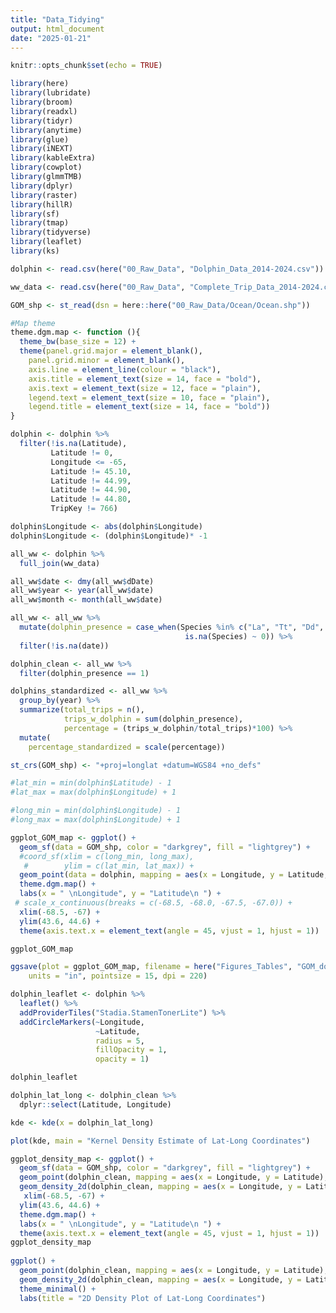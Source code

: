 ```yaml
---
title: "Data_Tidying"
output: html_document
date: "2025-01-21"
---
```


```r
knitr::opts_chunk$set(echo = TRUE)

library(here)
library(lubridate)
library(broom)
library(readxl)
library(tidyr)
library(anytime)
library(glue)
library(iNEXT)
library(kableExtra)
library(cowplot)
library(glmmTMB)
library(dplyr)
library(raster)
library(hillR)
library(sf)
library(tmap)
library(tidyverse)
library(leaflet)
library(ks)
```

```r
dolphin <- read.csv(here("00_Raw_Data", "Dolphin_Data_2014-2024.csv"))

ww_data <- read.csv(here("00_Raw_Data", "Complete_Trip_Data_2014-2024.csv"))

GOM_shp <- st_read(dsn = here::here("00_Raw_Data/Ocean/Ocean.shp"))

#Map theme 
theme.dgm.map <- function (){
  theme_bw(base_size = 12) +
  theme(panel.grid.major = element_blank(),
    panel.grid.minor = element_blank(),
    axis.line = element_line(colour = "black"),
    axis.title = element_text(size = 14, face = "bold"),
    axis.text = element_text(size = 12, face = "plain"),
    legend.text = element_text(size = 10, face = "plain"),
    legend.title = element_text(size = 14, face = "bold")) 
}
```
```r

dolphin <- dolphin %>%
  filter(!is.na(Latitude),
         Latitude != 0,
         Longitude <= -65,
         Latitude != 45.10,
         Latitude != 44.99,
         Latitude != 44.90,
         Latitude != 44.80,
         TripKey != 766)

dolphin$Longitude <- abs(dolphin$Longitude) 
dolphin$Longitude <- (dolphin$Longitude)* -1

all_ww <- dolphin %>%
  full_join(ww_data)

all_ww$date <- dmy(all_ww$dDate)
all_ww$year <- year(all_ww$date)
all_ww$month <- month(all_ww$date)

all_ww <- all_ww %>%
  mutate(dolphin_presence = case_when(Species %in% c("La", "Tt", "Dd", "Lal", "Gg", "Pp") ~ 1,
                                       is.na(Species) ~ 0)) %>%
  filter(!is.na(date))

dolphin_clean <- all_ww %>%
  filter(dolphin_presence == 1)
```

```r
dolphins_standardized <- all_ww %>%
  group_by(year) %>%
  summarize(total_trips = n(),
            trips_w_dolphin = sum(dolphin_presence),
            percentage = (trips_w_dolphin/total_trips)*100) %>%
  mutate(
    percentage_standardized = scale(percentage))
```


```r

st_crs(GOM_shp) <- "+proj=longlat +datum=WGS84 +no_defs"

#lat_min = min(dolphin$Latitude) - 1
#lat_max = max(dolphin$Longitude) + 1

#long_min = min(dolphin$Longitude) - 1
#long_max = max(dolphin$Longitude) + 1 

ggplot_GOM_map <- ggplot() +
  geom_sf(data = GOM_shp, color = "darkgrey", fill = "lightgrey") +
  #coord_sf(xlim = c(long_min, long_max),
   #        ylim = c(lat_min, lat_max)) +
  geom_point(data = dolphin, mapping = aes(x = Longitude, y = Latitude, colour = Species), size = 0.5) +
  theme.dgm.map() +
  labs(x = " \nLongitude", y = "Latitude\n ") +
 # scale_x_continuous(breaks = c(-68.5, -68.0, -67.5, -67.0)) +
  xlim(-68.5, -67) +
  ylim(43.6, 44.6) +
  theme(axis.text.x = element_text(angle = 45, vjust = 1, hjust = 1))

ggplot_GOM_map

ggsave(plot = ggplot_GOM_map, filename = here("Figures_Tables", "GOM_dolphin_map.png"), width = 7.5, height = 5.5, 
    units = "in", pointsize = 15, dpi = 220)
```

```r
dolphin_leaflet <- dolphin %>%
  leaflet() %>%
  addProviderTiles("Stadia.StamenTonerLite") %>% 
  addCircleMarkers(~Longitude,
                   ~Latitude,
                   radius = 5,
                   fillOpacity = 1,
                   opacity = 1)

dolphin_leaflet
```

```r
dolphin_lat_long <- dolphin_clean %>%
  dplyr::select(Latitude, Longitude)

kde <- kde(x = dolphin_lat_long)

plot(kde, main = "Kernel Density Estimate of Lat-Long Coordinates")

ggplot_density_map <- ggplot() +
  geom_sf(data = GOM_shp, color = "darkgrey", fill = "lightgrey") +
  geom_point(dolphin_clean, mapping = aes(x = Longitude, y = Latitude), color = "blue", size = 0.5) +
  geom_density_2d(dolphin_clean, mapping = aes(x = Longitude, y = Latitude)) +
   xlim(-68.5, -67) +
  ylim(43.6, 44.6) +
  theme.dgm.map() +
  labs(x = " \nLongitude", y = "Latitude\n ") +
  theme(axis.text.x = element_text(angle = 45, vjust = 1, hjust = 1))
ggplot_density_map
  
ggplot() +
  geom_point(dolphin_clean, mapping = aes(x = Longitude, y = Latitude), color = "blue") +
  geom_density_2d(dolphin_clean, mapping = aes(x = Longitude, y = Latitude)) +
  theme_minimal() +
  labs(title = "2D Density Plot of Lat-Long Coordinates")
```






